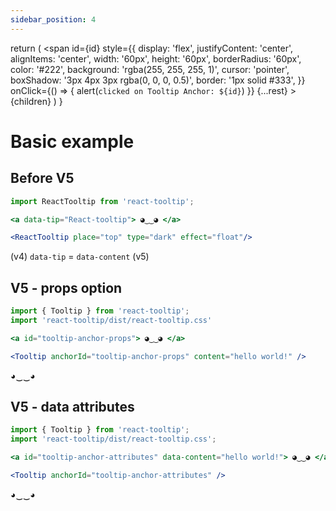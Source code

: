 ```yaml
---
sidebar_position: 4
---
```



  return (
    <span
      id={id}
      style={{
        display: 'flex',
        justifyContent: 'center',
        alignItems: 'center',
        width: '60px',
        height: '60px',
        borderRadius: '60px',
        color: '#222',
        background: 'rgba(255, 255, 255, 1)',
        cursor: 'pointer',
        boxShadow: '3px 4px 3px rgba(0, 0, 0, 0.5)',
        border: '1px solid #333',
      }}
      onClick={() => {
        alert(`clicked on Tooltip Anchor: ${id}`)
      }}
      {...rest}
    >
      {children}
    </span>
  )
}

# Basic example

## Before V5

```jsx
import ReactTooltip from 'react-tooltip';

<a data-tip="React-tooltip"> ◕‿‿◕ </a>

<ReactTooltip place="top" type="dark" effect="float"/>
```

(v4) `data-tip` = `data-content` (v5)

## V5 - props option

```jsx
import { Tooltip } from 'react-tooltip';
import 'react-tooltip/dist/react-tooltip.css'

<a id="tooltip-anchor-props"> ◕‿‿◕ </a>

<Tooltip anchorId="tooltip-anchor-props" content="hello world!" />
```

<TooltipAnchor id="tooltip-anchor-props">◕‿‿◕</TooltipAnchor>
<Tooltip anchorId="tooltip-anchor-props" content="hello world!" />

## V5 - data attributes

```jsx
import { Tooltip } from 'react-tooltip';
import 'react-tooltip/dist/react-tooltip.css';

<a id="tooltip-anchor-attributes" data-content="hello world!"> ◕‿‿◕ </a>

<Tooltip anchorId="tooltip-anchor-attributes" />
```

<TooltipAnchor id="tooltip-anchor-attributes" data-content="hello world!">
  ◕‿‿◕
</TooltipAnchor>
<Tooltip anchorId="tooltip-anchor-attributes" />

